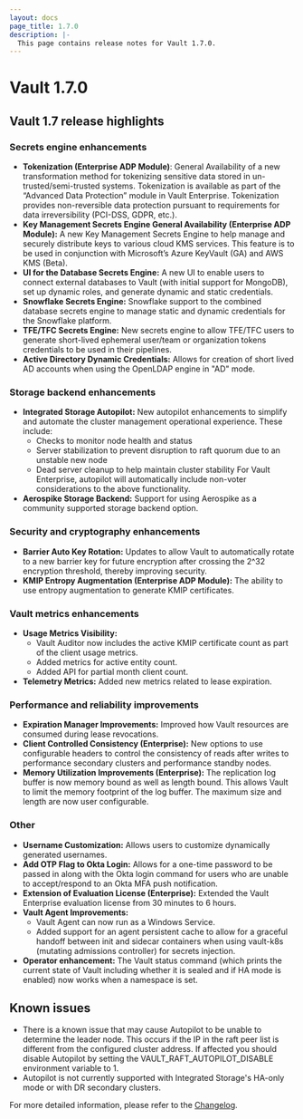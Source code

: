 ```yaml
---
layout: docs
page_title: 1.7.0
description: |-
  This page contains release notes for Vault 1.7.0.
---
```


# Vault 1.7.0

## Vault 1.7 release highlights

### Secrets engine enhancements

- **Tokenization (Enterprise ADP Module)**: General Availability of a new transformation method for tokenizing sensitive data stored in un-trusted/semi-trusted systems. Tokenization is available as part of the “Advanced Data Protection” module in Vault Enterprise. Tokenization provides non-reversible data protection pursuant to requirements for data irreversibility (PCI-DSS, GDPR, etc.).
- **Key Management Secrets Engine General Availability (Enterprise ADP Module):** A new Key Management Secrets Engine to help manage and securely distribute keys to various cloud KMS services. This feature is to be used in conjunction with Microsoft’s Azure KeyVault (GA) and AWS KMS (Beta).
- **UI for the Database Secrets Engine:** A new UI to enable users to connect external databases to Vault (with initial support for MongoDB), set up dynamic roles, and generate dynamic and static credentials.
- **Snowflake Secrets Engine:** Snowflake support to the combined database secrets engine to manage static and dynamic credentials for the Snowflake platform.
- **TFE/TFC Secrets Engine:** New secrets engine to allow TFE/TFC users to generate short-lived ephemeral user/team or organization tokens credentials to be used in their pipelines.
- **Active Directory Dynamic Credentials:** Allows for creation of short lived AD accounts when using the OpenLDAP engine in "AD" mode.

### Storage backend enhancements

- **Integrated Storage Autopilot:** New autopilot enhancements to simplify and automate the cluster management operational experience. These include:
  - Checks to monitor node health and status
  - Server stabilization to prevent disruption to raft quorum due to an unstable new node
  - Dead server cleanup to help maintain cluster stability
    For Vault Enterprise, autopilot will automatically include non-voter considerations to the above functionality.
- **Aerospike Storage Backend:** Support for using Aerospike as a community supported storage backend option.

### Security and cryptography enhancements

- **Barrier Auto Key Rotation:** Updates to allow Vault to automatically rotate to a new barrier key for future encryption after crossing the 2^32 encryption threshold, thereby improving security.
- **KMIP Entropy Augmentation (Enterprise ADP Module):** The ability to use entropy augmentation to generate KMIP certificates.

### Vault metrics enhancements

- **Usage Metrics Visibility:**
  - Vault Auditor now includes the active KMIP certificate count as part of the client usage metrics.
  - Added metrics for active entity count.
  - Added API for partial month client count.
- **Telemetry Metrics:** Added new metrics related to lease expiration.

### Performance and reliability improvements

- **Expiration Manager Improvements:** Improved how Vault resources are consumed during lease revocations.
- **Client Controlled Consistency (Enterprise):** New options to use configurable headers to control the consistency of reads after writes to performance secondary clusters and performance standby nodes.
- **Memory Utilization Improvements (Enterprise):** The replication log buffer is now memory bound as well as length bound. This allows Vault to limit the memory footprint of the log buffer. The maximum size and length are now user configurable.

### Other

- **Username Customization:** Allows users to customize dynamically generated usernames.
- **Add OTP Flag to Okta Login:** Allows for a one-time password to be passed in along with the Okta login command for users who are unable to accept/respond to an Okta MFA push notification.
- **Extension of Evaluation License (Enterprise):** Extended the Vault Enterprise evaluation license from 30 minutes to 6 hours.
- **Vault Agent Improvements:**
  - Vault Agent can now run as a Windows Service.
  - Added support for an agent persistent cache to allow for a graceful handoff between init and sidecar containers when using vault-k8s (mutating admissions controller) for secrets injection.
- **Operator enhancement:** The Vault status command (which prints the current state of Vault including whether it is sealed and if HA mode is enabled) now works when a namespace is set.

## Known issues

- There is a known issue that may cause Autopilot to be unable to determine the leader node. This occurs if the IP in the raft peer list is different from the configured cluster address. If affected you should disable Autopilot by setting the VAULT_RAFT_AUTOPILOT_DISABLE environment variable to 1.
- Autopilot is not currently supported with Integrated Storage's HA-only mode or with DR secondary clusters.

For more detailed information, please refer to the [Changelog](https://github.com/hashicorp/vault/blob/main/CHANGELOG.md#170).

